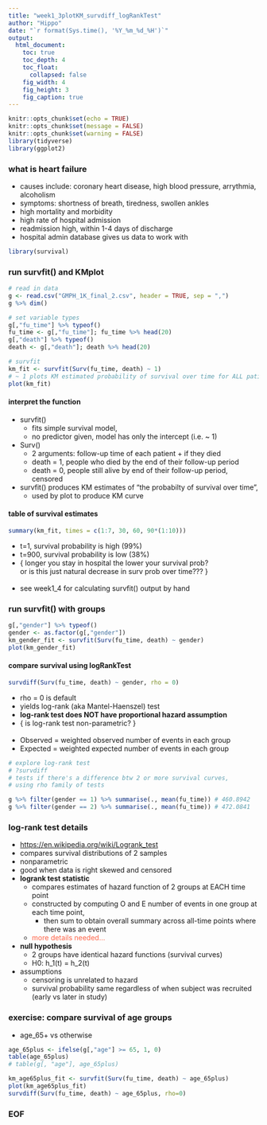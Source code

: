 ```yaml
---
title: "week1_3plotKM_survdiff_logRankTest"
author: "Hippo"
date: "`r format(Sys.time(), '%Y_%m_%d_%H')`"
output: 
  html_document:
    toc: true
    toc_depth: 4
    toc_float:
      collapsed: false
    fig_width: 4
    fig_height: 3
    fig_caption: true
---
```


```r
knitr::opts_chunk$set(echo = TRUE)
knitr::opts_chunk$set(message = FALSE)
knitr::opts_chunk$set(warning = FALSE)
library(tidyverse)
library(ggplot2)
```

### what is heart failure
- causes include: coronary heart disease, high blood pressure, arrythmia, alcoholism
- symptoms: shortness of breath, tiredness, swollen ankles
- high mortality and morbidity
- high rate of hospital admission
- readmission high, within 1-4 days of discharge
- hospital admin database gives us data to work with

```r
library(survival)
```

### run survfit() and KMplot
```r
# read in data
g <- read.csv("GMPH_1K_final_2.csv", header = TRUE, sep = ",")
g %>% dim()

# set variable types
g[,"fu_time"] %>% typeof()
fu_time <- g[,"fu_time"]; fu_time %>% head(20)
g[,"death"] %>% typeof()
death <- g[,"death"]; death %>% head(20)
```

```r
# survfit
km_fit <- survfit(Surv(fu_time, death) ~ 1) 
# ~ 1 plots KM estimated probability of survival over time for ALL patients, no comparisons made
plot(km_fit)
```

#### interpret the function
- survfit()
    - fits simple survival model,
    - no predictor given, model has only the intercept (i.e. ~ 1)
- Surv()
    - 2 arguments: follow-up time of each patient + if they died
    - death = 1, people who died by the end of their follow-up period
    - death = 0, people still alive by end of their follow-up period, censored
- survfit() produces KM estimates of "the probabilty of survival over time",
    - used by plot to produce KM curve

#### table of survival estimates
```r
summary(km_fit, times = c(1:7, 30, 60, 90*(1:10)))
```

- t=1, survival probability is high (99%)
- t=900, survival probability is low (38%)
- { longer you stay in hospital the lower your survival prob?  
or is this just natural decrease in surv prob over time??? }
<br><br>
- see week1_4 for calculating survfit() output by hand

### run survfit() with groups
```r
g[,"gender"] %>% typeof()
gender <- as.factor(g[,"gender"])
km_gender_fit <- survfit(Surv(fu_time, death) ~ gender)
plot(km_gender_fit)
```

#### compare survival using logRankTest
```r
survdiff(Surv(fu_time, death) ~ gender, rho = 0)
```

- rho = 0 is default
- yields log-rank (aka Mantel-Haenszel) test
- **log-rank test does NOT have proportional hazard assumption**
- { is log-rank test non-parametric? }
<br><br>
- Observed = weighted observed number of events in each group
- Expected = weighted expected number of events in each group

```r
# explore log-rank test
# ?survdiff
# tests if there's a difference btw 2 or more survival curves,
# using rho family of tests

g %>% filter(gender == 1) %>% summarise(., mean(fu_time)) # 460.8942
g %>% filter(gender == 2) %>% summarise(., mean(fu_time)) # 472.0841
```

### log-rank test details
- [https://en.wikipedia.org/wiki/Logrank_test](https://en.wikipedia.org/wiki/Logrank_test)
- compares survival distributions of 2 samples
- nonparametric
- good when data is right skewed and censored
- **logrank test statistic**
    - compares estimates of hazard function of 2 groups at EACH time point
    - constructed by computing O and E number of events in one group at each time point,
        - then sum to obtain overall summary across all-time points where there was an event
    - <span style="color:Tomato">more details needed...</span>
- **null hypothesis**
    - 2 groups have identical hazard functions (survival curves)
    - H0: h_1(t) = h_2(t)
- assumptions
    - censoring is unrelated to hazard
    - survival probability same regardless of when subject was recruited (early vs later in study)

### exercise: compare survival of age groups
- age_65+ vs otherwise
```r
age_65plus <- ifelse(g[,"age"] >= 65, 1, 0)
table(age_65plus)
# table(g[, "age"], age_65plus)

km_age65plus_fit <- survfit(Surv(fu_time, death) ~ age_65plus)
plot(km_age65plus_fit)
survdiff(Surv(fu_time, death) ~ age_65plus, rho=0)
```

### EOF